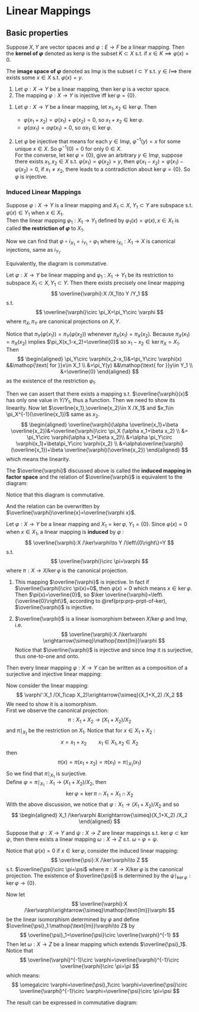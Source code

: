 # Linear Mappings

## Basic properties

::: {.definition  name="kernel and image"}

Suppose $X,Y$ are vector spaces and $\varphi:E\to F$ be a linear mapping. Then the **kernel of $\varphi$** denoted as $\mathop{\text{ker}}\varphi$ is the subset $K\subset X$ s.t. if $x\in K\implies \varphi(x)=0$.

The  **image space of $\varphi$** denoted as $\mathop{\text{Im}}\varphi$ is the subset $I\subset Y$ s.t. $y\in I\implies$ there exists some $x\in X$ s.t. $\varphi(x)=y$.

:::

::: {.proposition #prp-prpt-of-ker name=""}

1.  Let $\varphi:X\to Y$ be a linear mapping, then $\ker\varphi$ is a vector space.
2.  The mapping $\varphi:X\to Y$ is injective iff $\ker\varphi=\left\{0\right\}$.

:::

::: {.proof}

1.  
    Let $\varphi:X\to Y$ be a linear mapping, let $x_1,x_2\in \ker\varphi$. Then
 
    -   $\varphi(x_1+x_2)=\varphi(x_1)+\varphi(x_2)=0$, so $x_1+x_2\in \ker\varphi$.
    -   $\varphi(\alpha x_1)=\alpha\varphi(x_1)=0$, so $\alpha x_1\in \ker\varphi$.

2.
    Let $\varphi$ be injective that means for each $y\in \mathop{\text{Im}}\varphi$, $\varphi^{-1}(y)=x$ for some unique $x\in X$. So $\varphi^{-1}(0)=0$ for only $0\in X$.  
    For the converse, let $\ker\varphi=\left\{0\right\}$, give an arbitrary $y\in \mathop{\text{Im}}\varphi$, suppose there exists $x_1,x_2\in X$ s.t. $\varphi(x_1)=\varphi(x_2)=y$, then $\varphi(x_1-x_2)=\varphi(x_1)-\varphi(x_2)=0$, if $x_1\neq x_2$, there leads to a contradiction about $\ker\varphi=\left\{0\right\}$. So $\varphi$ is injective.

:::



### Induced Linear Mappings

::: {.definition  name="restriction of linear mapping"}

Suppose $\varphi:X\to Y$ is a linear mapping and $X_1\subset X$,  $Y_1\subset Y$ are subspace s.t. $\varphi(x)\in Y_1$ when $x\in X_1$.  
Then the linear mapping $\varphi_1:X_1\to Y_1$ defined by $\varphi_1(x)=\varphi(x),x\in X_1$ is called **the restriction of $\varphi$** to $X_1$.

Now we can find that $\varphi\circ i_{X_1}=i_{Y_1}\circ \varphi_1$ where $i_{X_1}:X_1\to X$ is canonical injections, same as $i_{Y_1}$.

Equivalently, the diagram is commutative.
```{=latex}
\begin{center}
    \begin{codi}[]
        \obj {
        X   & Y \\
        X_1 & Y_1 \\
        };
        \mor X \varphi:-> Y;
        \mor X_1 i_X:-> X;
        \mor X_1 \varphi_1:-> Y_1;
        \mor Y_1 i_Y:-> Y;
    \end{codi}
\end{center}
```

:::

Let $\varphi:X\to Y$ be linear mapping and $\varphi_1:X_1\to Y_1$ be its restriction to subspace $X_1\subset X,Y_1\subset Y$. Then there exists precisely one linear mapping 
$$ 
\overline{\varphi}:X /X_1\to Y /Y_1
$$
s.t. 
$$ 
\overline{\varphi}\circ \pi_X=\pi_Y\circ \varphi
$$
where $\pi_X,\pi_Y$ are canonical projections on $X,Y$.

Notice that $\pi_Y(\varphi(x_1))=\pi_Y(\varphi(x_2))$ whenever $\pi_X(x_1)=\pi_X(x_2)$. Because $\pi_X(x_1)=\pi_X(x_2)$ implies $\pi_X(x_1-x_2)=\overline{0}$ so $x_1-x_2\in \ker\pi_X=X_1$. Then 
$$ 
\begin{aligned}
    \pi_Y\circ \varphi(x_2-x_1)&=\pi_Y\circ \varphi(x) &&\mathop{\text{ for }}x\in X_1 \\
    &=\pi_Y(y) &&\mathop{\text{ for }}y\in Y_1 \\
    &=\overline{0}
\end{aligned}
$$
as the existence of the restriction $\varphi_1$.

Then we can assert that there exists a mapping s.t. $\overline{\varphi}(x)$ has only one value in $Y /Y_1$, thus a function. Then we need to show its linearity. Now let $\overline{x_1},\overline{x_2}\in X /X_1$ and $x_1\in \pi_X^{-1}(\overline{x_1})$ same as $x_2$. 
$$ 
\begin{aligned}
    \overline{\varphi}(\alpha \overline{x_1}+\beta \overline{x_2})&=\overline{\varphi}\circ \pi_X (\alpha x_1+\beta x_2) \\
    &= \pi_Y\circ \varphi(\alpha x_1+\beta x_2)\\
    &=\alpha \pi_Y\circ \varphi(x_1)+\beta\pi_Y\circ \varphi(x_2) \\
    &=\alpha\overline{\varphi}(\overline{x_1})+\beta \overline{\varphi}(\overline{x_2})
\end{aligned}
$$
which means the linearity.

::: {.remark  name=""}

The $\overline{\varphi}$ discussed above is called the **induced mapping in factor space** and the relation of $\overline{\varphi}$ is equivalent to the diagram:

```{=latex}
\begin{center}
    \begin{codi}[]
        \obj {
        X & Y \\
        X/X_1 & Y/Y_1 \\
        };
        \mor X \varphi:-> Y;
        \mor Y \pi_Y:-> Y/Y_1;
        \mor X/X_1 \overline{\varphi}:-> Y/Y_1;
        \mor X \pi_X:-> X/X_1;
    \end{codi}
\end{center}
```

Notice that this diagram is commutative.

And the relation can be overwritten by $\overline{\varphi}\overline{x}=\overline{\varphi x}$.

:::

Let $\varphi:X\to Y$ be a linear mapping and $X_1=\ker\varphi$,  $Y_1=\left\{0\right\}$. Since $\varphi(x)=0$ when $x\in X_1$, a linear mapping is **induced** by $\varphi$ :
$$ 
\overline{\varphi}:X /\ker\varphi\to Y /\left\{0\right\}=Y
$$
s.t. 
$$ 
\overline{\varphi}\circ \pi=\varphi
$$
where $\pi:X\to X /\ker\varphi$ is the canonical projection.

1.  
    This mapping $\overline{\varphi}$ is injective. In fact if $\overline{\varphi}\circ \pi(x)=0$, then $\varphi(x)=0$ which means $x\in \ker\varphi$. Then $\pi(x)=\overline{0}$, so $\ker \overline{\varphi}=\left\{\overline{0}\right\}$, according to \@ref(prp:prp-prpt-of-ker), $\overline{\varphi}$ is injective.

2.
    $\overline{\varphi}$ is a linear isomorphism between $X /\ker\varphi$ and $\mathop{\text{Im}}\varphi$, i.e. 
    $$ 
    \overline{\varphi}:X /\ker\varphi \xrightarrow{\simeq}\mathop{\text{Im}}\varphi
    $$
    Notice that $\overline{\varphi}$ is injective and since $\mathop{\text{Im}}\varphi$ it is surjective, thus one-to-one and onto.

Then every linear mapping $\varphi:X\to Y$ can be written as a composition of a surjective and injective linear mapping:

```{=latex}
\begin{center}
    \begin{codi}[]
        \obj{
        X & Y \\
        |(pb)|X/\ker\varphi \\
        };
        \mor X \varphi:-> Y;
        \mor X \pi:-> pb;
        \mor pb \overline{\varphi}:-> Y;
    \end{codi}
\end{center}
```

Now consider the linear mapping:
$$ 
\varphi':X_1 /(X_1\cap X_2)\xrightarrow{\simeq}(X_1+X_2) /X_2
$$
We need to show it is a isomorphism.  
First we observe the canonical projection:
$$ 
\pi:X_1+X_2\to (X_1+X_2) /X_2 
$$
and $\pi\mid _{X_1}$ be the restriction on $X_1$. Notice that for $x\in X_1+X_2$ :
$$ 
x=x_1+x_2\qquad x_1\in X_1,x_2\in X_2
$$
then
$$ 
\pi(x)=\pi(x_1+x_2)=\pi(x_1)=\pi\mid _{X_1}(x_1)
$$
So we find that $\pi\mid _{X_1}$ is surjective.  
Define $\varphi=\pi\mid _{X_1}:X_1\to (X_1+X_2) /X_2$, then 
$$ 
\ker\varphi=\ker\pi\cap X_1=X_1\cap X_2
$$
With the above discussion, we notice that $\varphi:X_1\to (X_1+X_2) /X_2$ and so
$$ 
\begin{aligned}
    X_1 /\ker\varphi &\xrightarrow{\simeq}(X_1+X_2) /X_2
\end{aligned}
$$

::: {.proposition  name=""}

Suppose that $\varphi:X\to Y$ and $\psi:X\to Z$ are linear mappings s.t. $\ker\varphi\subset \ker\psi$, then there exists a linear mapping $\omega:X\to Z$ s.t. $\omega\circ \varphi=\psi$.

:::

::: {.proof}

Notice that $\psi(x)=0$ if $x\in \ker\varphi$, consider the induced linear mapping:
$$ 
\overline{\psi}:X /\ker\varphi\to Z
$$
s.t. $\overline{\psi}\circ \pi=\psi$ where $\pi:X\to X /\ker\varphi$ is the canonical projection. The existence of $\overline{\psi}$ is determined by the $\psi\mid _{\ker\varphi}:\ker\varphi\to \left\{0\right\}$.

Now let 
$$ 
\overline{\varphi}:X /\ker\varphi\xrightarrow{\simeq}\mathop{\text{Im}}\varphi
$$
be the linear isomorphism determined by $\varphi$ and define  $\overline{\psi}_1:\mathop{\text{Im}}\varphi\to Z$ by
$$ 
\overline{\psi}_1=\overline{\psi}\circ \overline{\varphi}^{-1}
$$
Then let $\omega:X\to Z$ be a linear mapping which extends $\overline{\psi}_1$.  
Notice that
$$ 
\overline{\varphi}^{-1}\circ \varphi=\overline{\varphi}^{-1}\circ \overline{\varphi}\circ \pi=\pi
$$
which means:
$$ 
\omega\circ \varphi=\overline{\psi}_1\circ \varphi=\overline{\psi}\circ \overline{\varphi}^{-1}\circ \varphi=\overline{\psi}\circ \pi=\psi
$$
 
:::

::: {.remark  name=""}

The result can be expressed in commutative diagram:

```{=latex}
\begin{center}
    \begin{codi}[]
        \obj{
        X & Y \\
        Z \\
        };
        \mor X \varphi:-> Y;
        \mor X \psi:-> Z;
        \mor Y \omega:-> Z;
    \end{codi}
\end{center}
```


:::























